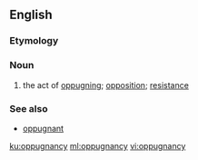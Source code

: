 ==English==
===Etymology===
{{suffix|oppugnant|cy|lang=en}}

{{etystub|en}}

===Noun===
{{en-noun|oppugnancies}}

#the act of [[oppugn]]ing; [[opposition]]; [[resistance]]
===See also===
*[[oppugnant]]

[[ku:oppugnancy]]
[[ml:oppugnancy]]
[[vi:oppugnancy]]